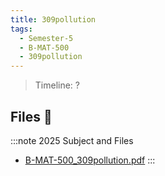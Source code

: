 ```yaml
---
title: 309pollution
tags:
  - Semester-5
  - B-MAT-500
  - 309pollution
---
```

> Timeline: ?


## Files 📂

:::note 2025 Subject and Files
- [B-MAT-500_309pollution.pdf](https://github.com/Studio-17/Epitech-Subjects/raw/main/Semester-5/B-MAT-500/309pollution/B-MAT-500_309pollution.pdf)
:::

